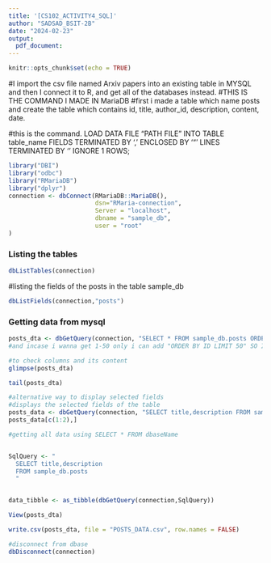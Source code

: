 ```yaml
---
title: '[CS102_ACTIVITY4_SQL]'
author: "SADSAD_BSIT-2B"
date: "2024-02-23"
output:
  pdf_document:
---
```


```r
knitr::opts_chunk$set(echo = TRUE)
```
#I import the csv file named Arxiv papers into an existing table in MYSQL and then I connect it to R, and get all of the databases instead. 
#THIS IS THE COMMAND I MADE IN MariaDB 
#first i made a table which name posts and create the table which contains id, title, author_id, description, content, date. 

#this is the command. LOAD DATA FILE "PATH FILE" INTO TABLE table_name FIELDS TERMINATED BY ',' ENCLOSED BY '"' LINES TERMINATED BY '\r\n' IGNORE 1 ROWS;

```r
library("DBI")
library("odbc")
library("RMariaDB")
library("dplyr")
connection <- dbConnect(RMariaDB::MariaDB(),
                        dsn="RMaria-connection",
                        Server = "localhost",
                        dbname = "sample_db",
                        user = "root"
)
```

### Listing the tables

```r
dbListTables(connection)

```
 
#listing the fields of the posts in the table sample_db

```r
dbListFields(connection,"posts")   

```

### Getting data from mysql

```r
posts_dta <- dbGetQuery(connection, "SELECT * FROM sample_db.posts ORDER BY ID")
#and incase i wanna get 1-50 only i can add "ORDER BY ID LIMIT 50" SO I CAN ONLY GET 50.

#to check columns and its content
glimpse(posts_dta)

tail(posts_dta)
```


```r
#alternative way to display selected fields
#displays the selected fields of the table
posts_data <- dbGetQuery(connection, "SELECT title,description FROM sample_db.posts")
posts_data[c(1:2),]
```

```r
#getting all data using SELECT * FROM dbaseName


SqlQuery <- "
  SELECT title,description 
  FROM sample_db.posts
  "


data_tibble <- as_tibble(dbGetQuery(connection,SqlQuery))
```


```r
View(posts_dta)

write.csv(posts_dta, file = "POSTS_DATA.csv", row.names = FALSE)

#disconnect from dbase
dbDisconnect(connection)
```
 
